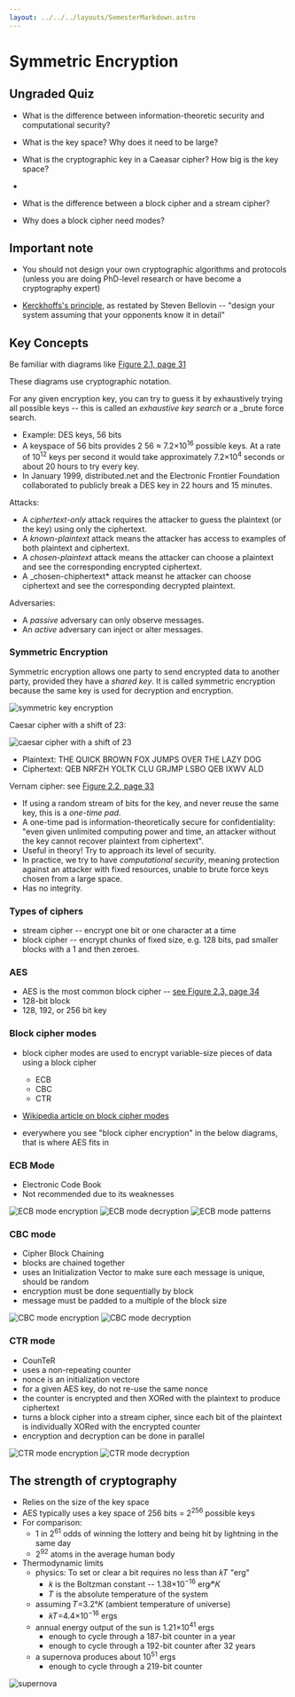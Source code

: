```yaml
---
layout: ../../../layouts/SemesterMarkdown.astro
---
```


# Symmetric Encryption

## Ungraded Quiz

- What is the difference between information-theoretic security and
  computational security?

- What is the key space? Why does it need to be large?

- What is the cryptographic key in a Caeasar cipher? How big is the key space?

-

- What is the difference between a block cipher and a stream cipher?

- Why does a block cipher need modes?

## Important note

- You should not design your own cryptographic algorithms and protocols (unless
  you are doing PhD-level research or have become a cryptography expert)

- [Kerckhoffs's principle](https://en.wikipedia.org/wiki/Kerckhoffs%27s_principle),
  as restated by Steven Bellovin -- "design your system assuming that your
  opponents know it in detail"

## Key Concepts

Be familiar with diagrams like
[Figure 2.1, page 31](https://people.scs.carleton.ca/~paulv/toolsjewels/TJrev1/ch2-rev1.pdf)

These diagrams use cryptographic notation.

For any given encryption key, you can try to guess it by exhaustively trying all
possible keys -- this is called an _exhaustive key search_ or a \_brute force
search.

- Example: DES keys, 56 bits
- A keyspace of 56 bits provides 2 56 ≈ 7.2×10<sup>16</sup> possible keys. At a
  rate of 10<sup>12</sup> keys per second it would take approximately
  7.2×10<sup>4</sup> seconds or about 20 hours to try every key.
- In January 1999, distributed.net and the Electronic Frontier Foundation
  collaborated to publicly break a DES key in 22 hours and 15 minutes.

Attacks:

- A _ciphertext-only_ attack requires the attacker to guess the plaintext (or
  the key) using only the ciphertext.
- A _known-plaintext_ attack means the attacker has access to examples of both
  plaintext and ciphertext.
- A _chosen-plaintext_ attack means the attacker can choose a plaintext and see
  the corresponding encrypted ciphertext.
- A \_chosen-chiphertext\* attack meanst he attacker can choose ciphertext and
  see the corresponding decrypted plaintext.

Adversaries:

- A _passive_ adversary can only observe messages.
- An _active_ adversary can inject or alter messages.

### Symmetric Encryption

Symmetric encryption allows one party to send encrypted data to another party,
provided they have a _shared key_. It is called symmetric encryption because the
same key is used for decryption and encryption.

![symmetric key encryption](/images/notes/symmetric-key-encryption.png)

Caesar cipher with a shift of 23:

![caesar cipher with a shift of 23](/images/notes/caesar-cipher.png)

- Plaintext: THE QUICK BROWN FOX JUMPS OVER THE LAZY DOG
- Ciphertext: QEB NRFZH YOLTK CLU GRJMP LSBO QEB IXWV ALD

Vernam cipher: see
[Figure 2.2, page 33](https://people.scs.carleton.ca/~paulv/toolsjewels/TJrev1/ch2-rev1.pdf)

- If using a random stream of bits for the key, and never reuse the same key,
  this is a _one-time pad_.
- A one-time pad is information-theoretically secure for confidentiality: "even
  given unlimited computing power and time, an attacker without the key cannot
  recover plaintext from ciphertext".
- Useful in theory! Try to approach its level of security.
- In practice, we try to have _computational security_, meaning protection
  against an attacker with fixed resources, unable to brute force keys chosen
  from a large space.
- Has no integrity.

### Types of ciphers

- stream cipher -- encrypt one bit or one character at a time
- block cipher -- encrypt chunks of fixed size, e.g. 128 bits, pad smaller
  blocks with a 1 and then zeroes.

### AES

- AES is the most common block cipher --
  [see Figure 2.3, page 34](https://people.scs.carleton.ca/~paulv/toolsjewels/TJrev1/ch2-rev1.pdf)
- 128-bit block
- 128, 192, or 256 bit key

### Block cipher modes

- block cipher modes are used to encrypt variable-size pieces of data using a
  block cipher

  - ECB
  - CBC
  - CTR

- [Wikipedia article on block cipher modes](https://en.wikipedia.org/wiki/Block_cipher_mode_of_operation)

- everywhere you see "block cipher encryption" in the below diagrams, that is
  where AES fits in

### ECB Mode

- Electronic Code Book
- Not recommended due to its weaknesses

![ECB mode encryption](/images/notes/ecb-mode-encryption.png)
![ECB mode decryption](/images/notes/ecb-mode-decryption.png)
![ECB mode patterns](/images/notes/ecb-mode-patterns.png)

### CBC mode

- Cipher Block Chaining
- blocks are chained together
- uses an Initialization Vector to make sure each message is unique, should be
  random
- encryption must be done sequentially by block
- message must be padded to a multiple of the block size

![CBC mode encryption](/images/notes/cbc-mode-encryption.png)
![CBC mode decryption](/images/notes/cbc-mode-decryption.png)

### CTR mode

- CounTeR
- uses a non-repeating counter
- nonce is an initialization vectore
- for a given AES key, do not re-use the same nonce
- the counter is encrypted and then XORed with the plaintext to produce
  ciphertext
- turns a block cipher into a stream cipher, since each bit of the plaintext is
  individually XORed with the encrypted counter
- encryption and decryption can be done in parallel

![CTR mode encryption](/images/notes/ctr-mode-encryption.png)
![CTR mode decryption](/images/notes/ctr-mode-decryption.png)

## The strength of cryptography

- Relies on the size of the key space
- AES typically uses a key space of 256 bits = 2<sup>256</sup> possible keys
- For comparison:
  - 1 in 2<sup>61</sup> odds of winning the lottery and being hit by lightning
    in the same day
  - 2<sup>92</sup> atoms in the average human body
- Thermodynamic limits
  - physics: To set or clear a bit requires no less than 𝑘𝑇 "erg"
    - 𝑘 is the Boltzman constant -- 1.38×10<sup>−16</sup> erg⁄°𝐾
    - 𝑇 is the absolute temperature of the system
  - assuming 𝑇=3.2°𝐾 (ambient temperature of universe)
    - 𝑘𝑇=4.4×10<sup>−16</sup> ergs
  - annual energy output of the sun is 1.21×10<sup>41</sup> ergs
    - enough to cycle through a 187-bit counter in a year
    - enough to cycle through a 192-bit counter after 32 years
  - a supernova produces about 10<sup>51</sup> ergs
    - enough to cycle through a 219-bit counter

![supernova](/images/notes/supernova.png)
